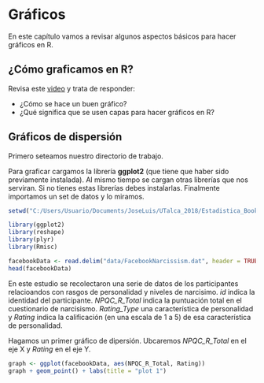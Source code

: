 # Gráficos

En este capítulo vamos a revisar algunos aspectos básicos para hacer gráficos en R.

## ¿Cómo graficamos en R?
Revisa este <a href="https://www.youtube.com/watch?v=7Fr30ForPjI" target="_blank">video</a> y trata de responder:

- ¿Cómo se hace un buen gráfico?
- ¿Qué significa que se usen capas para hacer gráficos en R?

## Gráficos de dispersión

Primero seteamos nuestro directorio de trabajo.

Para graficar cargamos la librería **ggplot2** (que tiene que haber sido previamente instalada).
Al mismo tiempo se cargan otras librerías que nos serviran. Si no tienes estas librerías debes instalarlas.
Finalmente importamos un set de datos y lo miramos.

```r
setwd("C:/Users/Usuario/Documents/JoseLuis/UTalca_2018/Estadistica_Bookdown/estadistica")

library(ggplot2)
library(reshape)
library(plyr)
library(Rmisc)

facebookData <- read.delim("data/FacebookNarcissism.dat", header = TRUE) # load data
head(facebookData)
```

En este estudio se recolectaron una serie de datos de los participantes relacioandos con rasgos de personalidad y niveles de narcisimo.
*id* indica la identidad del participante.
*NPQC_R_Total* indica la puntuación total en el cuestionario de narcisismo.
*Rating_Type* una característica de personalidad y *Rating* indica la calificación (en una escala de 1 a 5) de esa característica de personalidad.

Hagamos un primer gráfico de dipersión.
Ubcaremos *NPQC_R_Total* en el eje X y *Rating* en el eje Y.

```r
graph <- ggplot(facebookData, aes(NPQC_R_Total, Rating))
graph + geom_point() + labs(title = "plot 1")
```




